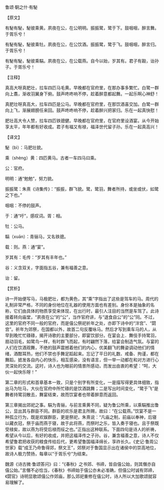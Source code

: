 

鲁颂·駉之什·有駜

【原文】

有駜有駜，駜彼乘黄。夙夜在公，在公明明。振振鹭，鹭于下。鼓咽咽，醉言舞。于胥乐兮！

有駜有駜，駜彼乘牡。夙夜在公，在公饮酒。振振鹭，鹭于飞。鼓咽咽，醉言归。于胥乐兮！

有駜有駜，駜彼乘駽。夙夜在公，在公载燕。自今以始，岁其有。君子有穀，诒孙子。于胥乐兮！

【注释】

真高大呀真肥壮，拉车四匹马毛黄。早晚都在官府里，在那办事多繁忙。白鹭一群向上翥，渐收羽翼身下俯。鼓声咚咚响不停，趁着醉意都起舞。一起乐啊心神舒！

真肥壮呀真高大，拉车四匹是公马。早晚都在官府里，在那饮酒喜交加。白鹭一群向上飞，渐展翅膀任来回。鼓声咚咚响不停，趁着醉兴把家归。乐在一起真快慰！

肥壮高大令人赞，拉车四匹铁骢健。早晚都在官府里，在官府里设酒宴。从今开始享太平，年年都有好收成。君子有福又有禄，福泽世代留子孙。乐在一起真高兴！

【译文】

駜（bì）：马肥壮貌。

乘（shèng）黄：四匹黄马。古者一车四马曰乘。

公：官府。

明明：通“勉勉”，努力貌。

振振鹭：朱熹《诗集传》：“振振，群飞貌。鹭，鹭羽，舞者所持，或坐或伏，如鹭之下也。”

咽咽：不停的鼓声。

于：通“吁”，感叹词。胥：相。

牡：公马。

駽（xuān）：青骊马，又名铁骢。

载：则。燕：通“宴”。

岁其有：毛传：“岁其有丰年也。”

谷：义含双关，字面指五谷，兼有福善之意。

诒：留。

【赏析】

诗一开始便写马，马极肥壮，都为黄色，其“乘”字指出了这些是驾车的马。周代的礼制非常严格，不同的身份地位在礼器的使用方面也有差别。身份本是抽象的名称，它们由具体的物质享受来体现，在出行时，最引人注目的当然是车驾了。此诗接着转向庙堂，“夙夜在公”的“公”，当作官府讲，与“退食自公”的“公”同。不过，这里的官府不同一般的官府，而是僖公祭祀祈年之处，亦即下诗中的“泮宫”、“閟宫”。祈年为郊祭，在国都以外，故首二句反覆咏马。然后才写到乘车马的人，从早到晚忙忙碌碌，揭开诗歌的主要部分，即宴饮部分。在宴会上．舞伎手持鹭羽，扇动羽毛，如鹭鸟一样，有时群飞而起，有时翩然下落，给宴会制造气氛。与宴的人们在饮酒观舞，不绝的鼓声震撼着他们的内心，优美翻飞的舞姿调动他们的情绪，酒酣耳热，他们不禁也手舞足蹈起来。忘记了平日的礼数、戒备、拘谨，都在舞蹈，摅发各自内心的快乐，相互感染，没有语言，但一举一动都在和对方进行心灵深处的交流。这时，诗人也为眼前的情景所感动，而发出由衷的希望：“呵，大伙一起快乐呀！”

第二章的形式和首章基本一致，只是个别字有所变化，一是描写得更具体细致，指出马为牡马，大伙在官府中所忙碌的是饮酒跳舞；二是写出时间变化，“鹭于飞”是舞者持鹭羽散去，舞宴结束，故而饮宴者也带着醉意而返回。

第三章揭出郊祀之事。駽为青骊，与前言乘黄不同，疑为鲁公所乘，以乘駽推出鲁公，显出其与群臣不同。群臣的欢乐是君主所赐，故曰：“在公载燕。”饮宴不是一种孤立行为，既是欢娱群臣，更是祭祀，朱熹说：“凡庙之制，前庙以奉神，后寝以藏衣冠，祭于庙而燕于寝，故于此将燕，而祭时之乐，皆入奏于寝也。且于祭既受禄矣，故以燕为将受后禄而绥之也。”正指出这种联系。下面四句是诗人的祈祷，希望从今以后，有好的收成，并把这福泽传之子孙。谷，兼含福善之意，诗人不仅希望鲁君把收获的粮食传给后代，更希望鲁国福泽绵长，享祚长久。《史记·鲁周公世家》载“成王乃命鲁得郊，祭文王”，郊祭对于鲁国显示出在诸侯中的崇高地位，故诗人极力赞扬，每章以“于胥乐兮”为结束。

魏源《诗古微·鲁颂答问》曰：“《春秋》之书郊、书禘，皆自僖公始，则其僭亦自僖公始。”言僭不必恰当，《春秋》书禘始于僖公亦未必准确，但僖公时诚有郊禘，《閟官》诗明显歌颂僖公作郊庙，那么郊祀重修在僖公时，诗人所以大加歌颂就容易理解了。

